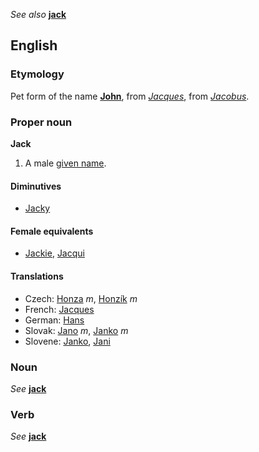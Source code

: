 ''See also'' '''[[jack]]'''

==English==
===Etymology===
Pet form of the name '''[[John]]''', from {{Fr.}} ''[[Jacques]]'', from {{L.}} ''[[Jacobus]]''.

===Proper noun===
'''Jack'''

#A male [[given name]].

====Diminutives====
*[[Jacky]]

====Female equivalents====
*[[Jackie]], [[Jacqui]]

==== Translations ====
*Czech: [[Honza]] ''m'', [[Honzík]] ''m''
*French: [[Jacques]]
*German: [[Hans]]
*Slovak: [[Jano#Slovak|Jano]] ''m'', [[Janko#Slovak|Janko]] ''m''
*Slovene: [[Janko]], [[Jani]]

===Noun===
''See'' '''[[jack]]'''

===Verb===
''See'' '''[[jack]]'''